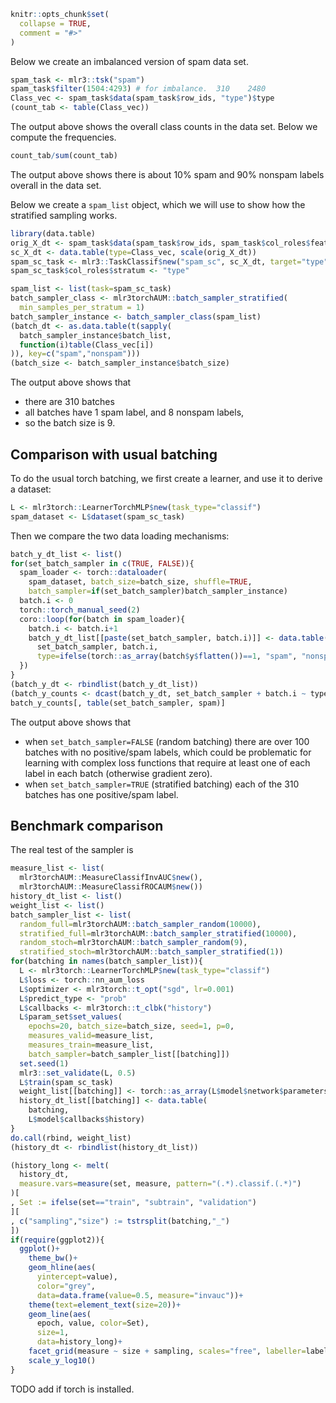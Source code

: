 <!--
%\VignetteEngine{knitr::knitr}
%\VignetteIndexEntry{Typical usage}
-->

```r
knitr::opts_chunk$set(
  collapse = TRUE,
  comment = "#>"
)
```

Below we create an imbalanced version of spam data set.

```r
spam_task <- mlr3::tsk("spam")
spam_task$filter(1504:4293) # for imbalance.  310    2480 
Class_vec <- spam_task$data(spam_task$row_ids, "type")$type
(count_tab <- table(Class_vec))
```

The output above shows the overall class counts in the data set.
Below we compute the frequencies.

```r
count_tab/sum(count_tab)
```

The output above shows there is about 10% spam and 90% nonspam labels overall in the data set.

Below we create a `spam_list` object, which we will use to show how the stratified sampling works.

```r
library(data.table)
orig_X_dt <- spam_task$data(spam_task$row_ids, spam_task$col_roles$feature)
sc_X_dt <- data.table(type=Class_vec, scale(orig_X_dt))
spam_sc_task <- mlr3::TaskClassif$new("spam_sc", sc_X_dt, target="type")
spam_sc_task$col_roles$stratum <- "type"

spam_list <- list(task=spam_sc_task)
batch_sampler_class <- mlr3torchAUM::batch_sampler_stratified(
  min_samples_per_stratum = 1)
batch_sampler_instance <- batch_sampler_class(spam_list)
(batch_dt <- as.data.table(t(sapply(
  batch_sampler_instance$batch_list,
  function(i)table(Class_vec[i])
)), key=c("spam","nonspam")))
(batch_size <- batch_sampler_instance$batch_size)
```

The output above shows that 

* there are 310 batches
* all batches have 1 spam label, and 8 nonspam labels,
* so the batch size is 9.

## Comparison with usual batching

To do the usual torch batching, we first create a learner, and use it to derive a dataset:

```r
L <- mlr3torch::LearnerTorchMLP$new(task_type="classif")
spam_dataset <- L$dataset(spam_sc_task)
```

Then we compare the two data loading mechanisms:

```r
batch_y_dt_list <- list()
for(set_batch_sampler in c(TRUE, FALSE)){
  spam_loader <- torch::dataloader(
    spam_dataset, batch_size=batch_size, shuffle=TRUE,
    batch_sampler=if(set_batch_sampler)batch_sampler_instance)
  batch.i <- 0
  torch::torch_manual_seed(2)
  coro::loop(for(batch in spam_loader){
    batch.i <- batch.i+1
    batch_y_dt_list[[paste(set_batch_sampler, batch.i)]] <- data.table(
      set_batch_sampler, batch.i,
      type=ifelse(torch::as_array(batch$y$flatten())==1, "spam", "nonspam"))
  })
}
(batch_y_dt <- rbindlist(batch_y_dt_list))
(batch_y_counts <- dcast(batch_y_dt, set_batch_sampler + batch.i ~ type, length))
batch_y_counts[, table(set_batch_sampler, spam)]
```

The output above shows that 

* when `set_batch_sampler=FALSE` (random batching) there are over 100 batches with no positive/spam labels, which could be problematic for learning with complex loss functions that require at least one of each label in each batch (otherwise gradient zero).
* when `set_batch_sampler=TRUE` (stratified batching) each of the 310 batches has one positive/spam label.

## Benchmark comparison

The real test of the sampler is 

```r
measure_list <- list(
  mlr3torchAUM::MeasureClassifInvAUC$new(),
  mlr3torchAUM::MeasureClassifROCAUM$new())
history_dt_list <- list()
weight_list <- list()
batch_sampler_list <- list(
  random_full=mlr3torchAUM::batch_sampler_random(10000),
  stratified_full=mlr3torchAUM::batch_sampler_stratified(10000),
  random_stoch=mlr3torchAUM::batch_sampler_random(9),
  stratified_stoch=mlr3torchAUM::batch_sampler_stratified(1))
for(batching in names(batch_sampler_list)){
  L <- mlr3torch::LearnerTorchMLP$new(task_type="classif")
  L$loss <- torch::nn_aum_loss
  L$optimizer <- mlr3torch::t_opt("sgd", lr=0.001)
  L$predict_type <- "prob"
  L$callbacks <- mlr3torch::t_clbk("history")
  L$param_set$set_values(
    epochs=20, batch_size=batch_size, seed=1, p=0,
    measures_valid=measure_list,
    measures_train=measure_list,
    batch_sampler=batch_sampler_list[[batching]])
  set.seed(1)
  mlr3::set_validate(L, 0.5)
  L$train(spam_sc_task)
  weight_list[[batching]] <- torch::as_array(L$model$network$parameters[[1]])
  history_dt_list[[batching]] <- data.table(
    batching,
    L$model$callbacks$history)
}
do.call(rbind, weight_list)
(history_dt <- rbindlist(history_dt_list))

(history_long <- melt(
  history_dt,
  measure.vars=measure(set, measure, pattern="(.*).classif.(.*)")
)[
, Set := ifelse(set=="train", "subtrain", "validation")
][
, c("sampling","size") := tstrsplit(batching,"_")
])
if(require(ggplot2)){
  ggplot()+
    theme_bw()+
    geom_hline(aes(
      yintercept=value),
      color="grey",
      data=data.frame(value=0.5, measure="invauc"))+
    theme(text=element_text(size=20))+
    geom_line(aes(
      epoch, value, color=Set),
      size=1,
      data=history_long)+
    facet_grid(measure ~ size + sampling, scales="free", labeller=label_both)+
    scale_y_log10()
}
```

TODO add if torch is installed.
